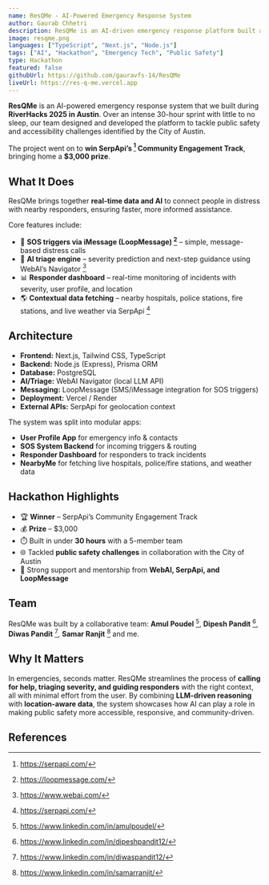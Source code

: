 ```yaml
---
name: ResQMe - AI-Powered Emergency Response System
author: Gaurab Chhetri
description: ResQMe is an AI-driven emergency response platform built at RiverHacks 2025, winning SerpApi’s Community Engagement Track ($3,000 prize). It combines SOS triggers via iMessage, AI-based triage, real-time responder dashboards, and live context fetching to deliver rapid, context-aware emergency aid.
image: resqme.png
languages: ["TypeScript", "Next.js", "Node.js"]
tags: ["AI", "Hackathon", "Emergency Tech", "Public Safety"]
type: Hackathon
featured: false
githubUrl: https://github.com/gauravfs-14/ResQMe
liveUrl: https://res-q-me.vercel.app
---
```


**ResQMe** is an AI-powered emergency response system that we built during **RiverHacks 2025 in Austin**. Over an intense 30-hour sprint with little to no sleep, our team designed and developed the platform to tackle public safety and accessibility challenges identified by the City of Austin.  

The project went on to **win SerpApi’s [^1] Community Engagement Track**, bringing home a **$3,000 prize**.  

## What It Does

ResQMe brings together **real-time data and AI** to connect people in distress with nearby responders, ensuring faster, more informed assistance.  

Core features include:  
- 📱 **SOS triggers via iMessage (LoopMessage) [^2]** – simple, message-based distress calls  
- 🤖 **AI triage engine** – severity prediction and next-step guidance using WebAI’s Navigator [^3]  
- 📊 **Responder dashboard** – real-time monitoring of incidents with severity, user profile, and location  
- 🌎 **Contextual data fetching** – nearby hospitals, police stations, fire stations, and live weather via SerpApi [^1]  

## Architecture

- **Frontend:** Next.js, Tailwind CSS, TypeScript  
- **Backend:** Node.js (Express), Prisma ORM  
- **Database:** PostgreSQL  
- **AI/Triage:** WebAI Navigator (local LLM API)  
- **Messaging:** LoopMessage (SMS/iMessage integration for SOS triggers)  
- **Deployment:** Vercel / Render  
- **External APIs:** SerpApi for geolocation context  

The system was split into modular apps:  
- **User Profile App** for emergency info & contacts  
- **SOS System Backend** for incoming triggers & routing  
- **Responder Dashboard** for responders to track incidents  
- **NearbyMe** for fetching live hospitals, police/fire stations, and weather data  

## Hackathon Highlights

- 🏆 **Winner** – SerpApi’s Community Engagement Track  
- 💰 **Prize** – $3,000  
- ⏱️ Built in under **30 hours** with a 5-member team  
- 🌐 Tackled **public safety challenges** in collaboration with the City of Austin  
- 🤝 Strong support and mentorship from **WebAI, SerpApi, and LoopMessage**  

## Team

ResQMe was built by a collaborative team: **Amul Poudel** [^4], **Dipesh Pandit** [^5], **Diwas Pandit** [^6], **Samar Ranjit** [^7] and me.  

## Why It Matters

In emergencies, seconds matter. ResQMe streamlines the process of **calling for help, triaging severity, and guiding responders** with the right context, all with minimal effort from the user. By combining **LLM-driven reasoning** with **location-aware data**, the system showcases how AI can play a role in making public safety more accessible, responsive, and community-driven.  

## References 
[^1]: https://serpapi.com/
[^2]: https://loopmessage.com/
[^3]: https://www.webai.com/
[^4]: https://www.linkedin.com/in/amulpoudel/
[^5]: https://www.linkedin.com/in/dipeshpandit12/
[^6]: https://www.linkedin.com/in/diwaspandit12/
[^7]: https://www.linkedin.com/in/samarranjit/